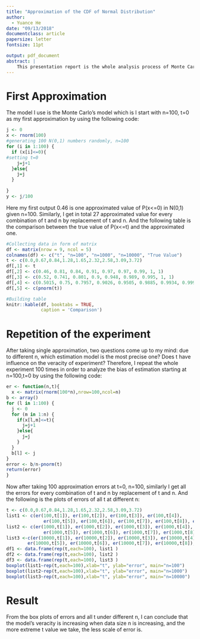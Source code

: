 ```yaml
---
title: "Approximation of the CDF of Normal Distribution"
author:
  - Yuance He
date: "09/13/2018"
documentclass: article
papersize: letter
fontsize: 11pt

output: pdf_document
abstract: |
    This presentation report is the whole analysis process of Monte Carlo method         approximation of normal distribution, which contains comparison table and bias plots so that we can test the veracity of estimation.
---
```



# First Approximation {#sec:appro}

The model I use is the Monte Carlo's model which is
\begin{align}
    \widehat \Psi(t)=\frac{1}{n}\sum_{i=1}^n I(X_i \leq t),
\end{align} 
I start with n=100, t=0 as my first approximation by using the following code:


```r
j <- 0
x <- rnorm(100)
#generating 100 N(0,1) numbers randomly, n=100
for (i in 1:100) {
  if (x[i]<=0){
#setting t=0
    j=j+1
  }else{
    j=j
  }
  
}
y <- j/100

```



Here my first output 0.46 is one approximated value of P(x<=0) in N(0,1) given n=100. Similarly, I get in total 27 approximated value for every combination of t and n by replacement of t and n. And the following table is the comparison between the true value of P(x<=t) and the approximated one.



```r
#Collecting data in form of matrix
df <- matrix(nrow = 9, ncol = 5)
colnames(df) <- c("t", "n=100", "n=1000", "n=10000", "True Value")
t <- c(0.0,0.67,0.84,1.28,1.65,2.32,2.58,3.09,3.72)
df[,1] <- t
df[,2] <- c(0.46, 0.81, 0.84, 0.91, 0.97, 0.97, 0.99, 1, 1)
df[,3] <- c(0.52, 0.741, 0.801, 0.9, 0.948, 0.989, 0.995, 1, 1)
df[,4] <- c(0.5015, 0.75, 0.7957, 0.9026, 0.9505, 0.9885, 0.9934, 0.9995, 1)
df[,5] <- c(pnorm(t))

#Building table
knitr::kable(df, booktabs = TRUE,
             caption = 'Comparison')
```



# Repetition of the experiment {#sec:repet}

After taking single approximation, two questions come up to my mind: due to different n, which estimation model is the most precise one? Does t have influence on the veracity of experiment? Therefore, I repeat the whole experiment 100 times in order to analyze the bias of estimation starting at n=100,t=0 by using the following code:


```r
er <- function(n,t){
  x <- matrix(rnorm(100*n),nrow=100,ncol=n)
b <- array()
for (l in 1:100) {
  j <- 0
  for (m in 1:n) {  
    if(x[l,m]<=t){    
      j=j+1
    }else{
      j=j
    }
  }
  b[l] <- j
}
error <- b/n-pnorm(t) 
return(error)
}
```


Now after taking 100 approximation errors at t=0, n=100, similarly I get all the errors for every combination of t and n by replacement of t and n. And the following is the plots of errors of all t at different n:


```r
t <- c(0.0,0.67,0.84,1.28,1.65,2.32,2.58,3.09,3.72)
list1 <- c(er(100,t[1]), er(100,t[2]), er(100,t[3]), er(100,t[4]),
              er(100,t[5]), er(100,t[6]), er(100,t[7]), er(100,t[8]), er(100,t[9]))
list2 <- c(er(1000,t[1]), er(1000,t[2]), er(1000,t[3]), er(1000,t[4]),
              er(1000,t[5]), er(1000,t[6]), er(1000,t[7]), er(1000,t[8]), er(1000,t[9]))
list3 <-c(er(10000,t[1]), er(10000,t[2]), er(10000,t[3]), er(10000,t[4]),
        er(10000,t[5]), er(10000,t[6]), er(10000,t[7]), er(10000,t[8]), er(10000,t[9])) 
df1 <- data.frame(rep(t,each=100), list1 )
df2 <- data.frame(rep(t,each=100), list2 )
df3 <- data.frame(rep(t,each=100), list3 )
boxplot(list1~rep(t,each=100),xlab="t", ylab="error", main="n=100")
boxplot(list2~rep(t,each=100),xlab="t", ylab="error", main="n=1000")
boxplot(list3~rep(t,each=100),xlab="t", ylab="error", main="n=10000")
```


# Result


From the box plots of errors and all t under different n, I can conclude that the model's veracity is increasing when data size n is increasing, and the more extreme t value we take, the less scale of error is.
